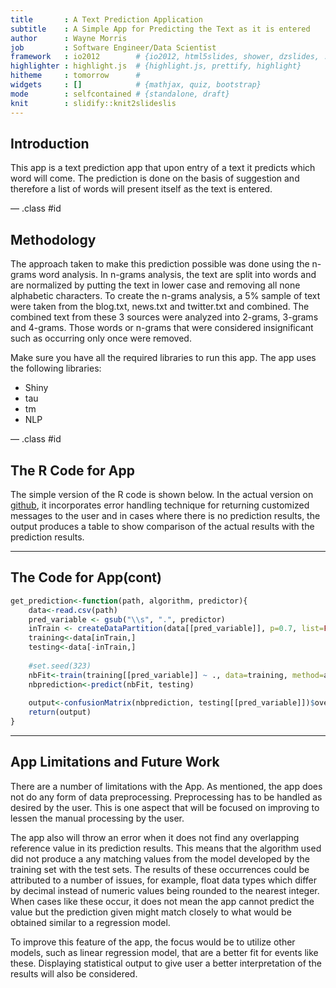 ```yaml
---
title       : A Text Prediction Application
subtitle    : A Simple App for Predicting the Text as it is entered
author      : Wayne Morris
job         : Software Engineer/Data Scientist
framework   : io2012        # {io2012, html5slides, shower, dzslides, ...}
highlighter : highlight.js  # {highlight.js, prettify, highlight}
hitheme     : tomorrow      # 
widgets     : []            # {mathjax, quiz, bootstrap}
mode        : selfcontained # {standalone, draft}
knit        : slidify::knit2slideslis
---
```


## Introduction

This app is a text prediction app that upon entry of a text it predicts which word will come. The prediction is done on the basis of suggestion and therefore a list of words will present itself as the text is entered. 


--- .class #id 

## Methodology
The approach taken to make this prediction possible was done using the n-grams word analysis. In n-grams analysis, the text are split into words and are normalized by putting the text in lower case and removing all none alphabetic characters. To create the n-grams analysis, a 5% sample of text were taken from the blog.txt, news.txt and twitter.txt and combined. The combined text from these 3 sources were analyzed into 2-grams, 3-grams and 4-grams. Those words or n-grams that were considered insignificant such as occurring only once were removed.

Make sure you have all the required libraries to run this app. The app uses the following libraries:
      <ul>
        <li>Shiny</li>
        <li>tau</li>
        <li>tm</li>
        <li>NLP</li>
      </ul>

--- .class #id 

## The R Code for App
The simple version of the R code is shown below. In the actual version on <a href="http://www.github.com/wmorris75/PredictionApp">github</a>, it incorporates error handling technique for returning customized messages to the user and in cases where there is no prediction results, the output produces a table to show comparison of the actual results with the prediction results.

---

## The Code for App(cont)
```r
get_prediction<-function(path, algorithm, predictor){
    data<-read.csv(path)
    pred_variable <- gsub("\\s", ".", predictor)
    inTrain <- createDataPartition(data[[pred_variable]], p=0.7, list=FALSE)
    training<-data[inTrain,]
    testing<-data[-inTrain,]
    
    #set.seed(323)
    nbFit<-train(training[[pred_variable]] ~ ., data=training, method=algorithm)
    nbprediction<-predict(nbFit, testing)
    
    output<-confusionMatrix(nbprediction, testing[[pred_variable]])$overall[1]
    return(output)
}
```

---

## App Limitations and Future Work

There are a number of limitations with the App. As mentioned, the app does not do any form of data preprocessing. Preprocessing has to be handled as desired by the user. This is one aspect that will be focused on improving to lessen the manual processing by the user.

The app also will throw an error when it does not find any overlapping reference value in its prediction results. This means that the algorithm used did not produce a any matching values from the model developed by the training set with the test sets. The results of these occurrences could be attributed to a number of issues, for example, float data types which differ by decimal instead of numeric values being rounded to the nearest integer. When cases like these occur, it does not mean the app cannot predict the value but the prediction given might match closely to what would be obtained similar to a regression model. 

To improve this feature of the app, the focus would be to utilize other models, such as linear regression model, that are a better fit for events like these. Displaying statistical output to give user a better interpretation of the results will also be considered.



 







